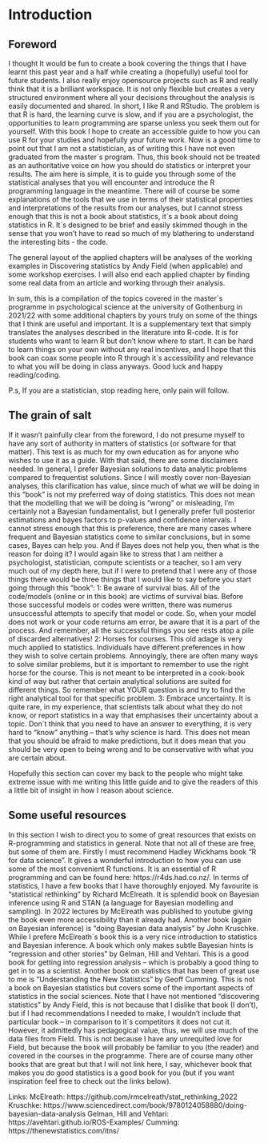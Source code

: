 # Introduction

## Foreword

I thought It would be fun to create a book covering the things that I have learnt this past year and a half while creating a (hopefully) useful tool for future students. I also really enjoy opensource projects such as R and really think that it is a brilliant workspace. It is not only flexible but creates a very structured environment where all your decisions throughout the analysis is easily documented and shared. In short, I like R and RStudio. The problem is that R is hard, the learning curve is slow, and if you are a psychologist, the opportunities to learn programming are sparse unless you seek them out for yourself. With this book I hope to create an accessible guide to how you can use R for your studies and hopefully your future work. Now is a good time to point out that I am not a statistician, as of writing this I have not even graduated from the master´s program. Thus, this book should not be treated as an authoritative voice on how you should do statistics or interpret your results. The aim here is simple, it is to guide you through some of the statistical analyses that you will encounter and introduce the R programming language in the meantime. There will of course be some explanations of the tools that we use in terms of their statistical properties and interpretations of the results from our analyses, but I cannot stress enough that this is not a book about statistics, it´s a book about doing statistics in R. It´s designed to be brief and easily skimmed though in the sense that you won’t have to read so much of my blathering to understand the interesting bits - the code. 

The general layout of the applied chapters will be analyses of the working examples in Discovering statistics by Andy Field (when applicable) and some workshop exercises. I will also end each applied chapter by finding some real data from an article and working through their analysis.  

In sum, this is a compilation of the topics covered in the master´s programme in psychological science at the university of Gothenburg in 2021/22 with some additional chapters by yours truly on some of the things that I think are useful and important. It is a supplementary text that simply translates the analyses described in the literature into R-code. It is for students who want to learn R but don’t know where to start. It can be hard to learn things on your own without any real incentives, and I hope that this book can coax some people into R through it´s accessibility and relevance to what you will be doing in class anyways. Good luck and happy reading/coding.

P.s, If you are a statistician, stop reading here, only pain will follow. 

## The grain of salt

If it wasn’t painfully clear from the foreword, I do not presume myself to have any sort of authority in matters of statistics (or software for that matter). This text is as much for my own education as for anyone who wishes to use it as a guide. With that said, there are some disclaimers needed. In general, I prefer Bayesian solutions to data analytic problems compared to frequentist solutions. Since I will mostly cover non-Bayesian analyses, this clarification has value, since much of what we will be doing in this “book” is not my preferred way of doing statistics. This does not mean that the modelling that we will be doing is “wrong” or misleading, I’m certainly not a Bayesian fundamentalist, but I generally prefer full posterior estimations and bayes factors to p-values and confidence intervals. I cannot stress enough that this is preference, there are many cases where frequent and Bayesian statistics come to similar conclusions, but in some cases, Bayes can help you. And if Bayes does not help you, then what is the reason for doing it? I would again like to stress that I am neither a psychologist, statistician, compute scientists or a teacher, so I am very much out of my depth here, but if I were to pretend that I were any of those things there would be three things that I would like to say before you start going through this “book”: 
1: Be aware of survival bias. All of the code/models (online or in this book) are victims of survival bias. Before those successful models or codes were written, there was numerus unsuccessful attempts to specify that model or code. So, when your model does not work or your code returns am error, be aware that it is a part of the process. And remember, all the successful things you see rests atop a pile of discarded alternatives! 
2: Horses for courses. This old adage is very much applied to statistics. Individuals have different preferences in how they wish to solve certain problems. Annoyingly, there are often many ways to solve similar problems, but it is important to remember to use the right horse for the course. This is not meant to be interpreted in a cook-book kind of way but rather that certain analytical solutions are suited for different things. So remember what YOUR question is and try to find the right analytical tool for that specific problem. 
3: Embrace uncertainty. It is quite rare, in my experience, that scientists talk about what they do not know, or report statistics in a way that emphasises their uncertainty about a topic. Don´t think that you need to have an answer to everything, it is very hard to “know” anything – that’s why science is hard. This does not mean that you should be afraid to make predictions, but it does mean that you should be very open to being wrong and to be conservative with what you are certain about. 

Hopefully this section can cover my back to the people who might take extreme issue with me writing this little guide and to give the readers of this a little bit of insight in how I reason about science. 

## Some useful resources 

In this section I wish to direct you to some of great resources that exists on R-programming and statistics in general. Note that not all of these are free, but some of them are. Firstly I must recommend Hadley Wickhams book “R for data science”. It gives a wonderful introduction to how you can use some of the most convenient R functions. It is an essential of R programming and can be found here: https://r4ds.had.co.nz/. 
In terms of statistics, I have a few books that I have thoroughly enjoyed. My favourite is “statistical rethinking” by Richard McElreath. It is splendid book on Bayesian inference using R and STAN (a language for Bayesian modelling and sampling). In 2022 lectures by McElreath was published to youtube giving the book even more accessibility than it already had. Another book (again on Bayesian inference) is “doing Bayesian data analysis” by John Kruschke. While I prefere McElreath´s book this is a very nice introduction to statistics and Bayesian inference. A book which only makes subtle Bayesian hints is “regression and other stories” by Gelman, Hill and Vehtari. This is a good book for getting into regression analysis – which is probably a good thing to get in to as a scientist. Another book on statistics that has been of great use to me is “Understanding the New Statistics” by Geoff Cumming. This is not a book on Bayesian statistics but covers some of the important aspects of statistics in the social sciences. Note that I have not mentioned “discovering statistics” by Andy Field, this is not because that I dislike that book (I don’t), but if I had recommendations I needed to make, I wouldn’t include that particular book – in comparison to it´s competitors it does not cut it. However, it admittedly has pedagogical value, thus, we will use much of the data files from Field. This is not because I have any unrequited love for Field, but because the book will probably be familiar to you (the reader) and covered in the courses in the programme. There are of course many other books that are great but that I will not link here, I say, whichever book that makes you do good statistics is a good book for you (but if you want  inspiration feel free to check out the links below). 

Links: 
McElreath: https://github.com/rmcelreath/stat_rethinking_2022 
Kruschke: https://www.sciencedirect.com/book/9780124058880/doing-bayesian-data-analysis 
Gelman, Hill and Vehtari: https://avehtari.github.io/ROS-Examples/ 
Cumming: https://thenewstatistics.com/itns/ 


